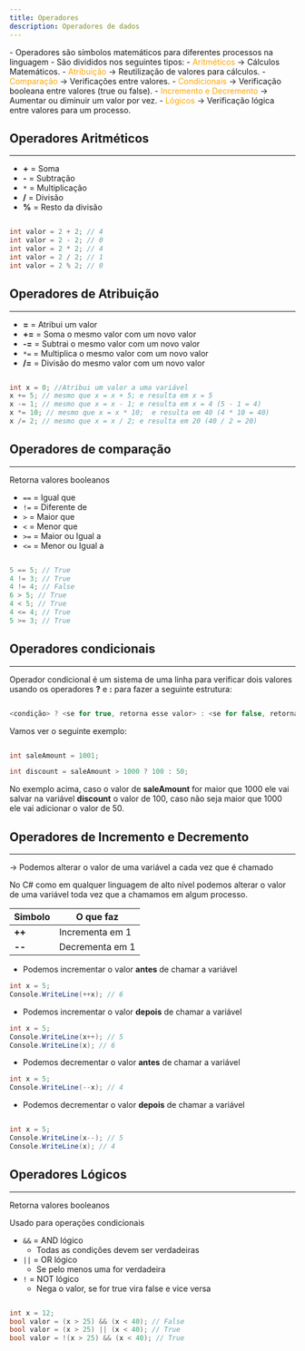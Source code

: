 ```yaml
---
title: Operadores
description: Operadores de dados
---
```



<Aside type="tip" title="Resumo" icon="seti:c-sharp">
    - Operadores são símbolos matemáticos para diferentes processos na linguagem
    - São divididos nos seguintes tipos:
        - <span style="color: orange">Aritméticos</span> → Cálculos Matemáticos.
        - <span style="color: orange">Atribuição</span> → Reutilização de valores para cálculos.
        - <span style="color: orange">Comparação</span> → Verificações entre valores.
        - <span style="color: orange">Condicionais</span> → Verificação booleana entre valores (true ou false).
        - <span style="color: orange">Incremento e Decremento</span> → Aumentar ou diminuir um valor por vez.
        - <span style="color: orange">Lógicos</span> → Verificação lógica entre valores para um processo.
</Aside>



## Operadores Aritméticos

---

- **+** = Soma
- **-** = Subtração
- `*` = Multiplicação
- **/** = Divisão
- **%** = Resto da divisão

```csharp

int valor = 2 + 2; // 4
int valor = 2 - 2; // 0
int valor = 2 * 2; // 4
int valor = 2 / 2; // 1
int valor = 2 % 2; // 0

```

## Operadores de Atribuição

---

- **=** = Atribui um valor
- **+=** = Soma o mesmo valor com um novo valor
- **-=** = Subtrai o mesmo valor com um novo valor
- `*=` = Multiplica o mesmo valor com um novo valor
- **/=** = Divisão do mesmo valor com um novo valor

```csharp

int x = 0; //Atribui um valor a uma variável
x += 5; // mesmo que x = x + 5; e resulta em x = 5
x -= 1; // mesmo que x = x - 1; e resulta em x = 4 (5 - 1 = 4)
x *= 10; // mesmo que x = x * 10;  e resulta em 40 (4 * 10 = 40)
x /= 2; // mesmo que x = x / 2; e resulta em 20 (40 / 2 = 20)

```

## Operadores de comparação

---

Retorna valores booleanos

- `==` = Igual que
- `!=` = Diferente de
- `>` = Maior que
- `<` = Menor que
- `>=` = Maior ou Igual a
- `<=` = Menor ou Igual a

```csharp

5 == 5; // True
4 != 3; // True
4 != 4; // False
6 > 5; // True
4 < 5; // True
4 <= 4; // True
5 >= 3; // True

```

## Operadores condicionais

---

Operador condicional é um sistema de uma linha para verificar dois valores usando os operadores __?__ e __:__ para fazer a seguinte estrutura:

```csharp

<condição> ? <se for true, retorna esse valor> : <se for false, retorna esse valor>

```

Vamos ver o seguinte exemplo:

```csharp

int saleAmount = 1001;

int discount = saleAmount > 1000 ? 100 : 50;

```

No exemplo acima, caso o valor de __saleAmount__ for maior que 1000 ele vai salvar na variável __discount__ o valor de 100, caso não seja maior que 1000 ele vai adicionar o valor de 50.

## Operadores de Incremento e Decremento

---

→ Podemos alterar o valor de uma variável a cada vez que é chamado

No C# como em qualquer linguagem de alto nível podemos alterar o valor de uma variável toda vez que a chamamos em algum processo.

| Simbolo | O que faz       |
| ------- | --------------- |
| **++**  | Incrementa em 1 |
| **--**  | Decrementa em 1 |

- Podemos incrementar o valor __antes__ de chamar a variável

```csharp
int x = 5;
Console.WriteLine(++x); // 6
```

- Podemos incrementar o valor __depois__ de chamar a variável

```csharp
int x = 5;
Console.WriteLine(x++); // 5
Console.WriteLine(x); // 6
```

- Podemos decrementar o valor __antes__ de chamar a variável

```csharp
int x = 5;
Console.WriteLine(--x); // 4
```

- Podemos decrementar o valor __depois__ de chamar a variável

```csharp

int x = 5;
Console.WriteLine(x--); // 5
Console.WriteLine(x); // 4

```

## Operadores Lógicos

---

Retorna valores booleanos

Usado para operações condicionais

- `&&` = AND lógico
    - Todas as condições devem ser verdadeiras
- `||` = OR lógico
    - Se pelo menos uma for verdadeira
- `!` = NOT lógico
    - Nega o valor, se for true vira false e vice versa

```csharp

int x = 12;
bool valor = (x > 25) && (x < 40); // False
bool valor = (x > 25) || (x < 40); // True
bool valor = !(x > 25) && (x < 40); // True

```

